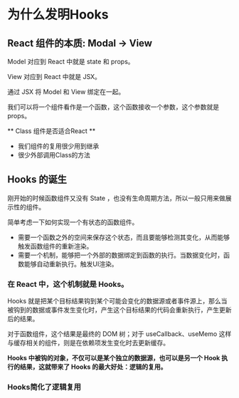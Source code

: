 # 为什么发明Hooks

## React 组件的本质: Modal -> View

Model 对应到 React 中就是 state 和 props。

View 对应到 React 中就是 JSX。

通过 JSX 将 Model 和 View 绑定在一起。

我们可以将一个组件看作是一个函数，这个函数接收一个参数，这个参数就是 props。

** Class 组件是否适合React **

- 我们组件的复用很少用到继承
- 很少外部调用Class的方法

## Hooks 的诞生

刚开始的时候函数组件又没有 State ，也没有生命周期方法，所以一般只用来做展示性的组件。

简单考虑一下如何实现一个有状态的函数组件。

- 需要一个函数之外的空间来保存这个状态，而且要能够检测其变化，从而能够触发函数组件的重新渲染。
- 需要一个机制，能够把一个外部的数据绑定到函数的执行。当数据变化时，函数能够自动重新执行。触发UI渲染。

### 在 React 中，这个机制就是 Hooks。

Hooks 就是把某个目标结果钩到某个可能会变化的数据源或者事件源上，那么当被钩到的数据或事件发生变化时，产生这个目标结果的代码会重新执行，产生更新后的结果。

对于函数组件，这个结果是最终的 DOM 树；对于 useCallback、useMemo 这样与缓存相关的组件，则是在依赖项发生变化时去更新缓存。

**Hooks 中被钩的对象，不仅可以是某个独立的数据源，也可以是另一个 Hook 执行的结果，这就带来了 Hooks 的最大好处：逻辑的复用。**

### Hooks简化了逻辑复用